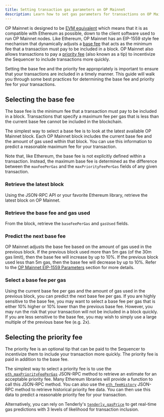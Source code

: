 ```yaml
---
title: Setting transaction gas parameters on OP Mainnet
description: Learn how to set gas parameters for transactions on OP Mainnet.
---
```

OP Mainnet is designed to be [EVM equivalent](https://web.archive.org/web/20231127160757/https://medium.com/ethereum-optimism/introducing-evm-equivalence-5c2021deb306) which means that it is as compatible with Ethereum as possible, down to the client software used to run OP Mainnet nodes.
Like Ethereum, OP Mainnet has an EIP-1559 style fee mechanism that dynamically adjusts a [base fee](https://ethereum.org/en/developers/docs/gas/#base-fee) that acts as the minimum fee that a transaction must pay to be included in a block.
OP Mainnet also allows transactions to pay a [priority fee](https://ethereum.org/en/developers/docs/gas/#priority-fee) (also known as a tip) to incentivize the Sequencer to include transactions more quickly.

Setting the base fee and the priority fee appropriately is important to ensure that your transactions are included in a timely manner.
This guide will walk you through some best practices for determining the base fee and priority fee for your transactions.

## Selecting the base fee

The base fee is the minimum fee that a transaction must pay to be included in a block.
Transactions that specify a maximum fee per gas that is less than the current base fee cannot be included in the blockchain.

The simplest way to select a base fee is to look at the latest available OP Mainnet block.
Each OP Mainnet block includes the current base fee and the amount of gas used within that block.
You can use this information to predict a reasonable maximum fee for your transaction.

Note that, like Ethereum, the base fee is not explicitly defined within a transaction.
Instead, the maximum base fee is determined as the difference between the `maxFeePerGas` and the `maxPriorityFeePerGas` fields of any given transaction.

<Steps>
  <h3>Retrieve the latest block</h3>

  Using the JSON-RPC API or your favorite Ethereum library, retrieve the latest block on OP Mainnet.

  <h3>Retrieve the base fee and gas used</h3>

  From the block, retrieve the `baseFeePerGas` and `gasUsed` fields.

  <h3>Predict the next base fee</h3>

  OP Mainnet adjusts the base fee based on the amount of gas used in the previous block.
  If the previous block used more than 5m gas (of the 30m gas limit), then the base fee will increase by up to 10%.
  If the previous block used less than 5m gas, then the base fee will decrease by up to 10%.
  Refer to the [OP Mainnet EIP-1559 Parameters](/stack/differences#eip-1559-parameters) section for more details.

  <h3>Select a base fee per gas</h3>

  Using the current base fee per gas and the amount of gas used in the previous block, you can predict the next base fee per gas.
  If you are highly sensitive to the base fee, you may want to select a base fee per gas that is either 10% higher or 10% lower than the previous base fee.
  However, you may run the risk that your transaction will not be included in a block quickly.
  If you are less sensitive to the base fee, you may wish to simply use a large multiple of the previous base fee (e.g. 2x).
</Steps>

## Selecting the priority fee

The priority fee is an optional tip that can be paid to the Sequencer to incentivize them to include your transaction more quickly.
The priority fee is paid in addition to the base fee.

The simplest way to select a priority fee is to use the [`eth_maxPriorityFeePerGas`](https://docs.alchemy.com/reference/eth-maxpriorityfeepergas) JSON-RPC method to retrieve an estimate for an acceptable priority fee.
Many Ethereum libraries will provide a function to call this JSON-RPC method.
You can also use the [`eth_feeHistory`](https://docs.alchemy.com/reference/eth-feehistory) JSON-RPC method to retrieve historical priority fee data.
You can then use this data to predict a reasonable priority fee for your transaction.

Alternatively, you can rely on Tenderly's [`tenderly_gasPrice`](https://docs.tenderly.co/node/rpc-reference/optimism-mainnet/tenderly_gasPrice?mtm_campaign=ext-docs\&mtm_kwd=optimism) to get real-time gas predictions with 3 levels of likelihood for transaction inclusion.
